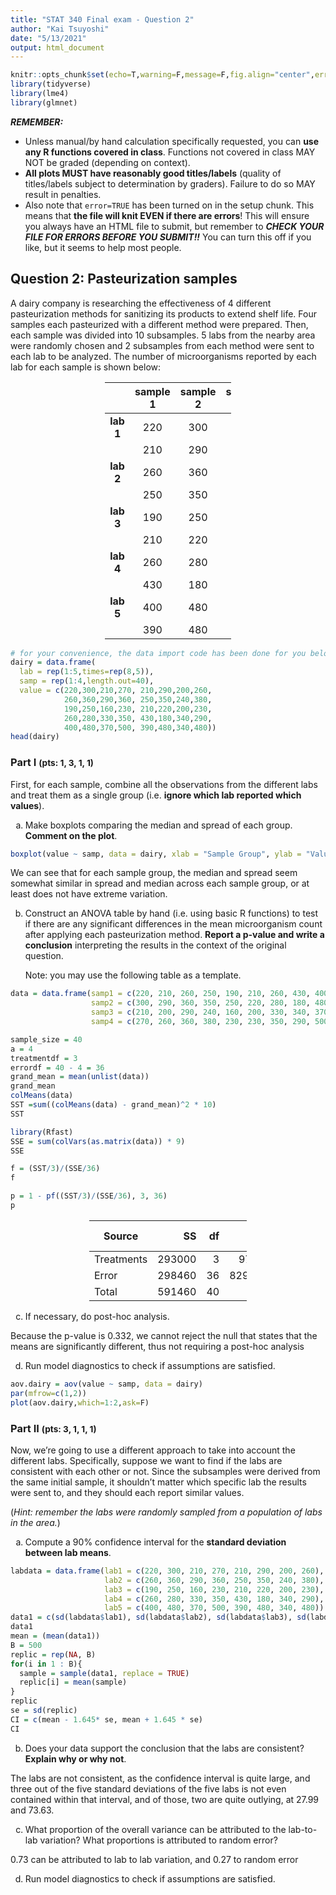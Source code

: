 ```yaml
---
title: "STAT 340 Final exam - Question 2"
author: "Kai Tsuyoshi"
date: "5/13/2021"
output: html_document
---
```


```r
knitr::opts_chunk$set(echo=T,warning=F,message=F,fig.align="center",error=T)
library(tidyverse)
library(lme4)
library(glmnet)
```



***REMEMBER:***


 - Unless manual/by hand calculation specifically requested, you can **use any R functions covered in class**. Functions not covered in class MAY NOT be graded (depending on context).
 - **All plots MUST have reasonably good titles/labels** (quality of titles/labels subject to determination by graders). Failure to do so MAY result in penalties.
 - Also note that `error=TRUE` has been turned on in the setup chunk. This means that **the file will knit EVEN if there are errors**! This will ensure you always have an HTML file to submit, but remember to ***CHECK YOUR FILE FOR ERRORS BEFORE YOU SUBMIT!!*** You can turn this off if you like, but it seems to help most people.



## Question 2: Pasteurization samples


A dairy company is researching the effectiveness of 4 different pasteurization methods for sanitizing its products to extend shelf life. Four samples each pasteurized with a different method were prepared. Then, each sample was divided into 10 subsamples. 5 labs from the nearby area were randomly chosen and 2 subsamples from each method were sent to each lab to be analyzed. The number of microorganisms reported by each lab for each sample is shown below:

<center><div style="width:40%">
|           | sample 1 | sample 2 | sample 3 | sample 4 |
|:---------:|:--------:|:--------:|:--------:|:--------:|
| **lab 1** | 220      | 300      | 210      | 270      |
|           | 210      | 290      | 200      | 260      |
| **lab 2** | 260      | 360      | 290      | 360      |
|           | 250      | 350      | 240      | 380      |
| **lab 3** | 190      | 250      | 160      | 230      |
|           | 210      | 220      | 200      | 230      |
| **lab 4** | 260      | 280      | 330      | 350      |
|           | 430      | 180      | 340      | 290      |
| **lab 5** | 400      | 480      | 370      | 500      |
|           | 390      | 480      | 340      | 480      |
</div></center>

```r
# for your convenience, the data import code has been done for you below
dairy = data.frame(
  lab = rep(1:5,times=rep(8,5)),
  samp = rep(1:4,length.out=40),
  value = c(220,300,210,270, 210,290,200,260,
            260,360,290,360, 250,350,240,380,
            190,250,160,230, 210,220,200,230,
            260,280,330,350, 430,180,340,290,
            400,480,370,500, 390,480,340,480))
head(dairy)
```



### Part I <small>(pts: 1, 3, 1, 1)</small>


First, for each sample, combine all the observations from the different labs and treat them as a single group (i.e. **ignore which lab reported which values**).

a. Make boxplots comparing the median and spread of each group. **Comment on the plot**.

```r
boxplot(value ~ samp, data = dairy, xlab = "Sample Group", ylab = "Value", main = "Shelf Life Value vs. Pastuerization Method ")
```

We can see that for each sample group, the median and spread seem somewhat similar in spread and median across each sample group, or at least does not have extreme variation. 



b. Construct an ANOVA table by hand (i.e. using basic R functions) to test if there are any significant differences in the mean microorganism count after applying each pasteurization method. **Report a p-value and write a conclusion** interpreting the results in the context of the original question.

   Note: you may use the following table as a template. 
   
```r

data = data.frame(samp1 = c(220, 210, 260, 250, 190, 210, 260, 430, 400, 390),
                  samp2 = c(300, 290, 360, 350, 250, 220, 280, 180, 480, 480),
                  samp3 = c(210, 200, 290, 240, 160, 200, 330, 340, 370, 340),
                  samp4 = c(270, 260, 360, 380, 230, 230, 350, 290, 500, 480))

sample_size = 40
a = 4
treatmentdf = 3
errordf = 40 - 4 = 36
grand_mean = mean(unlist(data))
grand_mean
colMeans(data)
SST =sum((colMeans(data) - grand_mean)^2 * 10)
SST

library(Rfast)
SSE = sum(colVars(as.matrix(data)) * 9)
SSE

f = (SST/3)/(SSE/36)
f

p = 1 - pf((SST/3)/(SSE/36), 3, 36)
p
```
   
   

   <center><div style="width:50%">
   | Source     |  SS       |  df  |  MS      |  F_obs   |  p-value   |
   |------------|----------:|-----:|---------:|:--------:|:----------:|
   | Treatments | 293000    | 3    | 97666    | 1.178    | 0.332      |
   | Error      | 298460    | 36   | 8290.56  |          |            |
   | Total      | 591460    | 40   |          |          |            |
   </div></center>

c. If necessary, do post-hoc analysis.

Because the p-value is 0.332, we cannot reject the null that states that the means are significantly different, thus not requiring a post-hoc analysis

d. Run model diagnostics to check if assumptions are satisfied.

```r
aov.dairy = aov(value ~ samp, data = dairy)
par(mfrow=c(1,2))
plot(aov.dairy,which=1:2,ask=F)
```

### Part II <small>(pts: 3, 1, 1, 1)</small>


Now, we're going to use a different approach to take into account the different labs. Specifically, suppose we want to find if the labs are consistent with each other or not. Since the subsamples were derived from the same initial sample, it shouldn't matter which specific lab the results were sent to, and they should each report similar values.

(*Hint: remember the labs were randomly sampled from a population of labs in the area.*)

a. Compute a 90% confidence interval for the **standard deviation between lab means**.

```r
labdata = data.frame(lab1 = c(220, 300, 210, 270, 210, 290, 200, 260),
                     lab2 = c(260, 360, 290, 360, 250, 350, 240, 380),
                     lab3 = c(190, 250, 160, 230, 210, 220, 200, 230),
                     lab4 = c(260, 280, 330, 350, 430, 180, 340, 290),
                     lab5 = c(400, 480, 370, 500, 390, 480, 340, 480))
data1 = c(sd(labdata$lab1), sd(labdata$lab2), sd(labdata$lab3), sd(labdata$lab4), sd(labdata$lab5))
data1
mean = (mean(data1))
B = 500
replic = rep(NA, B)
for(i in 1 : B){
  sample = sample(data1, replace = TRUE)
  replic[i] = mean(sample)
}
replic
se = sd(replic)
CI = c(mean - 1.645* se, mean + 1.645 * se)
CI
```


b. Does your data support the conclusion that the labs are consistent? **Explain why or why not**.

The labs are not consistent, as the confidence interval is quite large, and three out of the five standard deviations of the five labs is not even contained within that interval, and of those, two are quite outlying, at 27.99 and 73.63. 

c. What proportion of the overall variance can be attributed to the lab-to-lab variation? What proportions is attributed to random error?

0.73 can be attributed to lab to lab variation, and 0.27 to random error

d. Run model diagnostics to check if assumptions are satisfied.

```r

```

